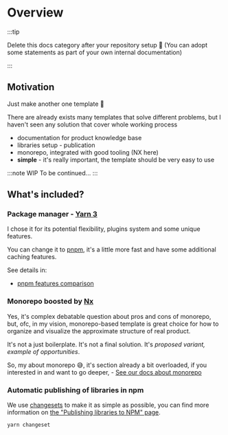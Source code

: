 # Overview

:::tip

Delete this docs category after your repository setup 🫠
(You can adopt some statements as part of your own internal documentation)

:::

## Motivation

Just make another one template 🥴

There are already exists many templates that solve different problems,
but I haven't seen any solution that cover whole working process

- documentation for product knowledge base
- libraries setup - publication
- monorepo, integrated with good tooling (NX here)
- **simple** - it's really important, the template should be very easy to use

:::note WIP
To be continued...
:::

## What's included?

### Package manager - [Yarn 3](https://yarnpkg.com/getting-started/usage)

I chose it for its potential flexibility, plugins system and some unique features.

You can change it to [pnpm](https://pnpm.io/), it's a little more fast and have some additional caching features.

See details in:

- [pnpm features comparison](https://pnpm.io/feature-comparison)

### Monorepo boosted by [Nx](https://nx.dev/)

Yes, it's complex debatable question about pros and cons of monorepo,
but, ofc, in my vision, monorepo-based template is great choice for how to
organize and visualize the approximate structure of real product.

It's not a just boilerplate. It's not a final solution. It's _proposed variant, example of opportunities_.

So, my about monorepo 😅, it's section already a bit overloaded, if you interested in
and want to go deeper, - [See our docs about monorepo](/docs/product-template/monorepo)

### Automatic publishing of libraries in npm

We use [changesets](https://github.com/changesets/changesets) to make it as simple as possible,
you can find more information on [the "Publishing libraries to NPM" page](/docs/product-template/npm-publish).

```bash title="Start your first changeset"
yarn changeset
```
